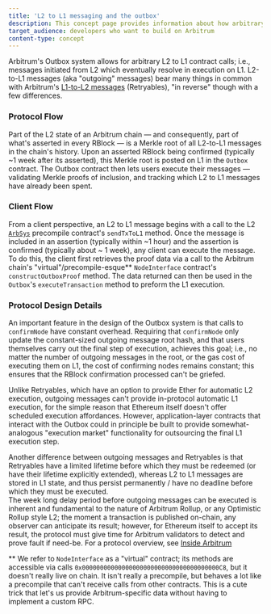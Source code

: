 ```yaml
---
title: 'L2 to L1 messaging and the outbox'
description: This concept page provides information about how arbitrary messages are passed from L2 to L1
target_audience: developers who want to build on Arbitrum
content-type: concept
---
```


Arbitrum's Outbox system allows for arbitrary L2 to L1 contract calls; i.e., messages initiated from L2 which eventually resolve in execution on L1. L2-to-L1 messages (aka "outgoing" messages) bear many things in common with Arbitrum's [L1-to-L2 messages](./l1-to-l2-messaging.mdx) (Retryables), "in reverse" though with a few differences.

### Protocol Flow

Part of the L2 state of an Arbitrum chain — and consequently, part of what's asserted in every RBlock — is a Merkle root of all L2-to-L1 messages in the chain's history. Upon an asserted RBlock being confirmed (typically ~1 week after its asserted), this Merkle root is posted on L1 in the `Outbox` contract. The Outbox contract then lets users execute their messages — validating Merkle proofs of inclusion, and tracking which L2 to L1 messages have already been spent.

### Client Flow

From a client perspective, an L2 to L1 message begins with a call to the L2 [`ArbSys`](/for-devs/dev-tools-and-resources/precompiles.mdx#arbsys) precompile contract's `sendTxToL1` method. Once the message is included in an assertion (typically within ~1 hour) and the assertion is confirmed (typically about ~ 1 week), any client can execute the message. To do this, the client first retrieves the proof data via a call to the Arbitrum chain's "virtual"/precompile-esque\*\* `NodeInterface` contract's `constructOutboxProof` method. The data returned can then be used in the `Outbox`'s `executeTransaction` method to preform the L1 execution.

### Protocol Design Details

An important feature in the design of the Outbox system is that calls to `confirmNode` have constant overhead. Requiring that `confirmNode` only update the constant-sized outgoing message root hash, and that users themselves carry out the final step of execution, achieves this goal; i.e., no matter the number of outgoing messages in the root, or the gas cost of executing them on L1, the cost of confirming nodes remains constant; this ensures that the RBlock confirmation processed can't be griefed.

Unlike Retryables, which have an option to provide Ether for automatic L2 execution, outgoing messages can't provide in-protocol automatic L1 execution, for the simple reason that Ethereum itself doesn't offer scheduled execution affordances. However, application-layer contracts that interact with the Outbox could in principle be built to provide somewhat-analogous "execution market" functionality for outsourcing the final L1 execution step.

Another difference between outgoing messages and Retryables is that Retryables have a limited lifetime before which they must be redeemed (or have their lifetime explicitly extended), whereas L2 to L1 messages are stored in L1 state, and thus persist permanently / have no deadline before which they must be executed.  
The week long delay period before outgoing messages can be executed is inherent and fundamental to the nature of Arbitrum Rollup, or any Optimistic Rollup style L2; the moment a transaction is published on-chain, any observer can anticipate its result; however, for Ethereum itself to accept its result, the protocol must give time for Arbitrum validators to detect and prove fault if need-be. For a protocol overview, see [Inside Arbitrum](../inside-arbitrum-nitro/inside-arbitrum-nitro.mdx)

\*\* We refer to `NodeInterface` as a "virtual" contract; its methods are accessible via calls `0x00000000000000000000000000000000000000C8`, but it doesn't really live on chain. It isn't really a precompile, but behaves a lot like a precompile that can't receive calls from other contracts. This is a cute trick that let's us provide Arbitrum-specific data without having to implement a custom RPC.
